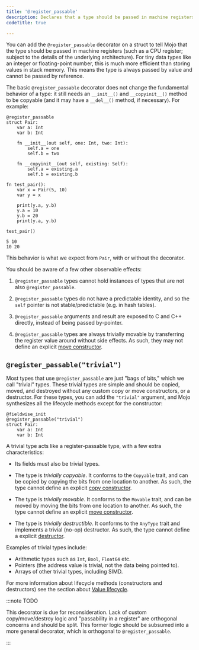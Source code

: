 ```yaml
---
title: '@register_passable'
description: Declares that a type should be passed in machine registers.
codeTitle: true

---
```


You can add the `@register_passable` decorator on a struct to tell Mojo that
the type should be passed in machine registers (such as a CPU register; subject
to the details of the underlying architecture). For tiny data types like an
integer or floating-point number, this is much more efficient than storing
values in stack memory. This means the type is always passed by value and
cannot be passed by reference.

The basic `@register_passable` decorator does not change the fundamental
behavior of a type: it still needs an `__init__()` and `__copyinit__()` method
to be copyable (and it may have a `__del__()` method, if necessary). For example:

```mojo
@register_passable
struct Pair:
    var a: Int
    var b: Int

    fn __init__(out self, one: Int, two: Int):
        self.a = one
        self.b = two

    fn __copyinit__(out self, existing: Self):
        self.a = existing.a
        self.b = existing.b

fn test_pair():
    var x = Pair(5, 10)
    var y = x

    print(y.a, y.b)
    y.a = 10
    y.b = 20
    print(y.a, y.b)
```

```mojo
test_pair()
```

```output
5 10
10 20
```

This behavior is what we expect from `Pair`, with or without the decorator.

You should be aware of a few other observable effects:

1. `@register_passable` types cannot hold instances of types
   that are not also `@register_passable`.

2. `@register_passable` types do not have a predictable identity,
   and so the `self` pointer is not stable/predictable (e.g. in hash tables).

3. `@register_passable` arguments and result are exposed to C and C++ directly,
   instead of being passed by-pointer.

4. `@register_passable` types are always trivially movable by transferring the
   register value around without side effects.  As such, they may not
   define an explicit [move
   constructor](/mojo/manual/lifecycle/life#move-constructor).

## `@register_passable("trivial")`

Most types that use `@register_passable` are just "bags of bits," which we call
"trivial" types. These trivial types are simple and should be copied, moved, and
destroyed without any custom copy or move constructors, or a destructor. For
these types, you can add the `"trivial"` argument, and Mojo synthesizes all the
lifecycle methods except for the constructor:

```mojo
@fieldwise_init
@register_passable("trivial")
struct Pair:
    var a: Int
    var b: Int
```

A trivial type acts like a register-passable type, with a few extra
characteristics:

- Its fields must also be trivial types.

- The type is _trivially copyable_. It conforms to the `Copyable` trait, and can
  be copied by copying the bits from one location to another. As such, the type cannot
   define an explicit [copy
  constructor](/mojo/manual/lifecycle/life#copy-constructor).

- The type is _trivially movable_. It conforms to the `Movable` trait, and can
  be moved by moving the bits from one location to another. As such, the type cannot
   define an explicit [move
  constructor](/mojo/manual/lifecycle/life#move-constructor).

- The type is _trivially destructible_. It conforms to the `AnyType` trait and
  implements a trivial (no-op) destructor. As such, the type cannot define a
  explicit [destructor](/mojo/manual/lifecycle/death/#destructor).

Examples of trivial types include:

- Arithmetic types such as `Int`, `Bool`, `Float64` etc.
- Pointers (the address value is trivial, not the data being pointed to).
- Arrays of other trivial types, including SIMD.

For more information about lifecycle methods (constructors and destructors)
see the section about [Value lifecycle](/mojo/manual/lifecycle/).

:::note TODO

This decorator is due for reconsideration. Lack of custom
copy/move/destroy logic and "passability in a register" are orthogonal concerns
and should be split. This former logic should be subsumed into a more general
decorator, which is orthogonal to `@register_passable`.

:::
